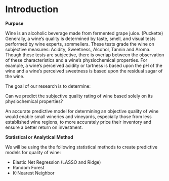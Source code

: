 

# Introduction

**Purpose**

Wine is an alcoholic beverage made from fermented grape juice. (Puckette) Generally, a wine's quality is determined by taste, smell, and visual tests performed by wine experts, sommeliers. These tests grade the wine on subjective measures: Acidity, Sweetness, Alcohol, Tannin and Aroma.  Though these tests are subjective, there is overlap between the observation of these characteristics and a wine's physiochemical properties.  For example, a wine's perceived acidity or tartness is based upon the pH of the wine and a wine's perceived sweetness is based upon the residual sugar of the wine.  

The goal of our research is to determine:

Can we predict the subjective quality rating of wine based solely on its physiochemical properties?

An accurate predictive model for determining an objective quality of wine would enable small wineries and vineyards, especially those from less established wine regions, to more accurately price their inventory and ensure a better return on investment.   

**Statistical or Analytical Method**

We will be using the the following statistical methods to create predictive models for quality of wine:

- Elastic Net Regression (LASSO and Ridge)
- Random Forest
- K-Nearest Neighbor

\pagebreak
\tableofcontents
  
